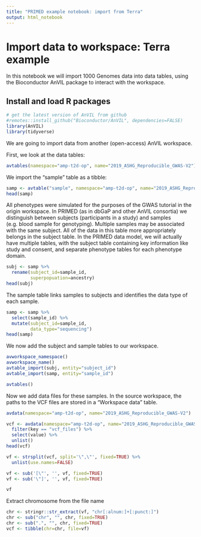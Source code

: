 ```yaml
---
title: "PRIMED example notebook: import from Terra"
output: html_notebook
---
```


# Import data to workspace: Terra example

In this notebook we will import 1000 Genomes data into data tables, using the Bioconductor AnVIL package to interact with the workspace.

## Install and load R packages

```r
# get the latest version of AnVIL from github
#remotes::install_github("Bioconductor/AnVIL", dependencies=FALSE)
library(AnVIL)
library(tidyverse)
```

We are going to import data from another (open-access) AnVIL workspace.

First, we look at the data tables:

```r
avtables(namespace="amp-t2d-op", name="2019_ASHG_Reproducible_GWAS-V2")
```

We import the "sample" table as a tibble:

```r
samp <- avtable("sample", namespace="amp-t2d-op", name="2019_ASHG_Reproducible_GWAS-V2")
head(samp)
```

All phenotypes were simulated for the purposes of the GWAS tutorial in the origin workspace. In PRIMED (as in dbGaP and other AnVIL consortia) we distinguish between subjects (participants in a study) and samples (e.g. blood sample for genotyping). Multiple samples may be associated with the same subject. All of the data in this table more appropriately belongs in the subject table. In the PRIMED data model, we will actually have multiple tables, with the subject table containing key information like study and consent, and separate phenotype tables for each phenotype domain.

```r
subj <- samp %>%
  rename(subject_id=sample_id, 
         superpopuation=ancestry)
head(subj)
```

The sample table links samples to subjects and identifies the data type of each sample.

```r
samp <- samp %>%
  select(sample_id) %>%
  mutate(subject_id=sample_id,
         data_type="sequencing")
head(samp)
```

We now add the subject and sample tables to our workspace.

```r
avworkspace_namespace()
avworkspace_name()
avtable_import(subj, entity="subject_id")
avtable_import(samp, entity="sample_id")
```

```r
avtables()
```

Now we add data files for these samples. In the source workspace, the paths to the VCF files are stored in a "Workspace data" table.

```r
avdata(namespace="amp-t2d-op", name="2019_ASHG_Reproducible_GWAS-V2")
```

```r
vcf <- avdata(namespace="amp-t2d-op", name="2019_ASHG_Reproducible_GWAS-V2") %>%
  filter(key == "vcf_files") %>%
  select(value) %>%
  unlist()
head(vcf)
```

```r
vf <- strsplit(vcf, split='\",\"', fixed=TRUE) %>%
  unlist(use.names=FALSE)

vf <- sub('[\"', '', vf, fixed=TRUE)
vf <- sub('\"]', '', vf, fixed=TRUE)

vf
```
Extract chromosome from the file name

```r
chr <- stringr::str_extract(vf, "chr[:alnum:]+[:punct:]")
chr <- sub("chr", "", chr, fixed=TRUE)
chr <- sub(".", "", chr, fixed=TRUE)
vcf <- tibble(chr=chr, file=vf)
```
